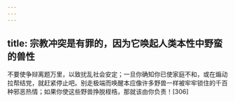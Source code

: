 ```yaml
---
---
---
```

title: 宗教冲突是有罪的，因为它唤起人类本性中野蛮的兽性
---




不要使争辩离题万里，以致扰乱社会安定；一旦你确知你已使家庭不和，或在煽动拉帮结党，就赶紧停止吧。别走极端而唤醒本应像许多野兽一样被牢牢锁住的千百种邪恶热情；如果你使这些野兽挣脱桎梏，那就该由你负责！[306]